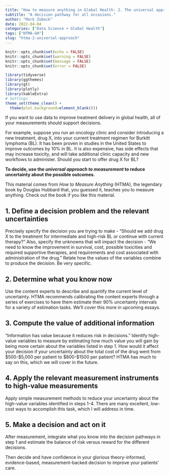 ```yaml
---
title: "How to measure anything in Global Health: 2. The universal approach to measurement"
subtitle: "A decision pathway for all occasions."
author: "Mark Zobeck"
date: 2022-04-04
categories: ["Data Science + Global Health"]
tags: ["HTMA-GH"]
slug: "htma-2-universal-approach"
---
```


```r
knitr::opts_chunk$set(echo = FALSE) 
knitr::opts_chunk$set(warning = FALSE)
knitr::opts_chunk$set(message = FALSE)
knitr::opts_chunk$set(error = FALSE)

library(tidyverse)
library(ggthemes)
library(gt)
library(plotly)
library(kableExtra)
# Settings
theme_set(theme_clean() +  
  theme(plot.background=element_blank()))

```

If you want to use data to improve treatment delivery in global health, all of your measurements should support decisions.

For example, suppose you run an oncology clinic and consider introducing a new treatment, drug X, into your current treatment regimen for Burkitt lymphoma (BL). It has been proven in studies in the United States to improve outcomes by 10% in BL. It is also expensive, has side effects that may increase toxicity, and will take additional clinic capacity and new workflows to administer. Should you start to offer drug X for BL?

**To decide, use the *universal approach to measurement* to reduce uncertainty about the possible outcomes.**

This material comes from *How to Measure Anything* (HTMA), the legendary book by Douglas Hubbard that, you guessed it, teaches you to measure anything. Check out the book if you like this material.

## **1. Define a decision problem and the relevant uncertainties**

Precisely specify the decision you are trying to make - "Should we add drug X to the treatment for intermediate and high-risk BL or continue with current therapy?" Also, specify the unknowns that will impact the decision - "We need to know the improvement in survival, cost, possible toxicities and required supportive therapies, and requirements and cost associated with administration of the drug." Relate how the values of the variables combine to produce the decision. Be very specific.

## **2. Determine what you know now**

Use the content experts to describe and quantify the current level of uncertainty. HTMA recommends calibrating the content experts through a series of exercises to have them estimate their 90% uncertainty intervals for a variety of estimation tasks. We'll cover this more in upcoming essays.

## **3. Compute the value of additional information**

"Information has value because it reduces risk in decisions." Identify high-value variables to measure by estimating how much value you will gain by being more certain about the variables listed in step 1. How would it affect your decision if your uncertainty about the total cost of the drug went from \$500-\$5,000 per patient to \$800-\$1500 per patient? HTMA has much to say on this, which we will cover in the future.

## **4. Apply the relevant measurement instruments to high-value measurements**

Apply simple measurement methods to reduce your uncertainty about the high-value variables identified in steps 1-4. There are many excellent, low-cost ways to accomplish this task, which I will address in time.

## **5. Make a decision and act on it**

After measurement, integrate what you know into the decision pathways in step 1 and estimate the balance of risk versus reward for the different decisions.

Then decide and have confidence in your glorious theory-informed, evidence-based, measurement-backed decision to improve your patients' care.
